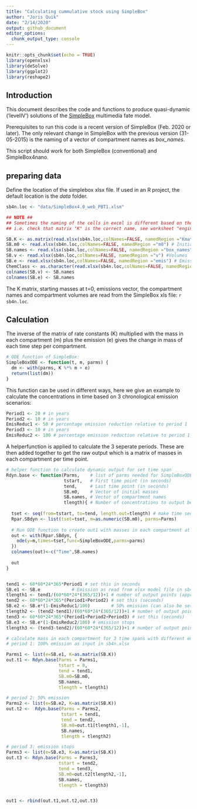 ```yaml
---
title: "Calculating cummulative stock using SimpleBox"
author: "Joris Quik"
date: "2/14/2020"
output: github_document
editor_options: 
  chunk_output_type: console
---
```


```r
knitr::opts_chunk$set(echo = TRUE)
library(openxlsx)
library(deSolve)
library(ggplot2)
library(reshape2)
```

## Introduction

This document describes the code and functions to produce quasi-dynamic ('levelIV') solutions of the [SimpleBox](https://www.rivm.nl/simplebox) multimedia fate model.

Prerequisites to run this code is a recent version of SimpleBox (Feb. 2020 or later). 
The only relevant change in SimpleBox with the previous version (31-05-2015) is the naming of a vector of compartment names as *box_names*.

This script should work for both SimpleBox (conventional) and SimpleBox4nano.

## preparing data
Define the location of the simplebox xlsx file.
If used in an R project, the default location is the *data* folder.

```r
sb4n.loc <- "data/SimpleBox4.0_web_PBT1.xlsm"

## NOTE ##
## Sometimes the naming of the cells in excel is different based on the version you are using.
## i.e. check that matrix "K" is the correct name, see worksheet "engine". It could be "Kmatrix"

SB.K <- as.matrix(read.xlsx(sb4n.loc,colNames=FALSE, namedRegion ="Kmatrix")) # matrix of rate constants "k"
SB.m0 <- read.xlsx(sb4n.loc,colNames=FALSE, namedRegion ="m0") # Initial mass of each compartment, could be "m0"
SB.names <- read.xlsx(sb4n.loc,colNames=FALSE, namedRegion ="box_names") #Names for each compartment
SB.v <- read.xlsx(sb4n.loc,colNames=FALSE, namedRegion ="v") #Volumes
SB.e <- read.xlsx(sb4n.loc,colNames=FALSE, namedRegion ="emis") # Emission rates for each
ChemClass <- as.character(read.xlsx(sb4n.loc,colNames=FALSE, namedRegion ="ChemClass")) # Emission rates for each
colnames(SB.v) <- SB.names
colnames(SB.e) <- SB.names

```

The K matrix, starting masses at t=0, emissions vector, the compartment names and compartment volumes are read from the SimpleBox xls file: `r sb4n.loc`.

## Calculation 
The inverse of the matrix of rate constants (K) multiplied with the mass in each compartment (m) plus the emission (e) gives the change in mass of each time step per compartment.

```r
# ODE function of SimpleBox:
SimpleBoxODE <- function(t, m, parms) {
  dm <- with(parms, K %*% m + e)
  return(list(dm))
}
```

This function can be used in different ways, here we give an example to calculate the concentrations in time based on 3 chronological emission scenarios: 

```r
Period1 <- 20 # in years
Period2 <- 10 # in years
EmisReduc1 <- 50 # percentage emission reduction relative to period 1
Period3 <- 10 # in years
EmisReduc2 <- 100 # percentage emission reduction relative to period 1
```

A helperfunction is applied to calculate the 3 seperate periods. These are then added together to get the raw output which is a matrix of masses in each compartment per time point.

```r

# helper function to calculate dynamic output for set time span
Rdyn.base <- function(Parms,    # list of parms needed for SimpleBoxODE fucntion
                      tstart,   # First time point (in seconds)
                      tend,     # Last time point (in seconds)
                      SB.m0,    # Vector of initial masses
                      SB.names, # Vector of compartment names
                      tlength){ # Number of concentrations to output between start and end
  
  tset <- seq(from=tstart, to=tend, length.out=tlength) # make time sequence for which output is wanted
  Rpar.SBdyn <- list(tset=tset, m=as.numeric(SB.m0), parms=Parms)
  
  # Run ODE function to create out1 with masses in each compartment at different time points
  out <- with(Rpar.SBdyn, {
    ode(y=m,times=tset,func=SimpleBoxODE,parms=parms)
  })
  colnames(out)<-c("Time",SB.names)
  
  out
}


tend1 <- 60*60*24*365*Period1 # set this in seconds
SB.e1 <- SB.e            # Emission as read from xlsx model file in sb4n.loc
tlength1 <- tend1/(60*60*24*(365/12))+1 # number of output points (approx. 1 per month)
tend2 <- 60*60*24*365*(Period1+Period2) # set this (seconds)
SB.e2 <- SB.e*(1-EmisReduc1/100)        # 50% emission (can also be set to 0, use rep(0,length(SB.e)))
tlength2 <- (tend2-tend1)/(60*60*24*(365/12))+1 # number of output points (approx. 1 per month)
tend3 <- 60*60*24*365*(Period1+Period2+Period3) # set this (seconds)
SB.e3 <- SB.e*(1-EmisReduc2/100) # emission stops
tlength3 <- (tend3-tend2)/(60*60*24*(365/12))+1 # number of output points (approx. 1 per month)

# calculate mass in each compartment for 3 time spans with different emission regimes make the timeline  
# period 1: 100% emission as input in sb4n.xlsx 

Parms1 <- list(e=SB.e1, K=as.matrix(SB.K))
out.t1 <- Rdyn.base(Parms = Parms1,
                    tstart = 0, 
                    tend = tend1,
                    SB.m0=SB.m0,
                    SB.names,
                    tlength = tlength1)

# period 2: 50% emission
Parms2 <- list(e=SB.e2, K=as.matrix(SB.K))
out.t2 <-  Rdyn.base(Parms = Parms2,
                     tstart = tend1,
                     tend = tend2,
                     SB.m0=out.t1[tlength1,-1],
                     SB.names,
                     tlength = tlength2)

# period 3: emission stops
Parms3 <- list(e=SB.e3, K=as.matrix(SB.K))
out.t3 <- Rdyn.base(Parms = Parms3,
                    tstart = tend2,
                    tend = tend3,
                    SB.m0=out.t2[tlength2,-1],
                    SB.names,
                    tlength = tlength3)


out1 <- rbind(out.t1,out.t2,out.t3)

```

